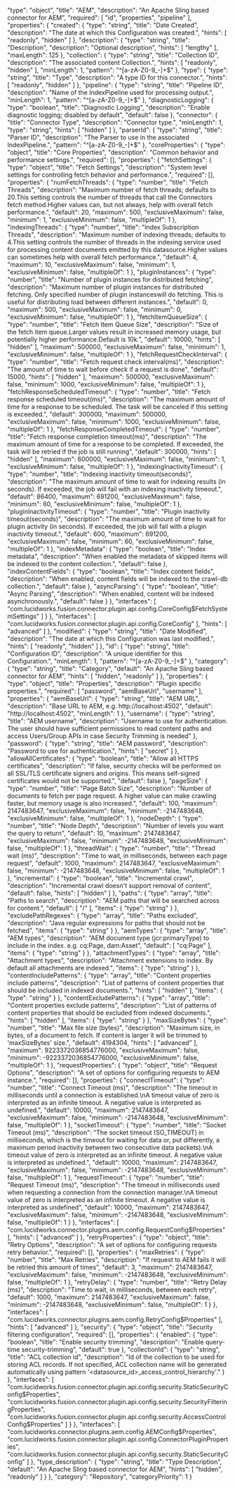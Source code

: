   "type": "object",
  "title": "AEM",
  "description": "An Apache Sling based connector for AEM",
  "required": [
    "id",
    "properties",
    "pipeline"
  ],
  "properties": {
    "created": {
      "type": "string",
      "title": "Date Created",
      "description": "The date at which this Configuration was created.",
      "hints": [
        "readonly",
        "hidden"
      ]
    },
    "description": {
      "type": "string",
      "title": "Description",
      "description": "Optional description",
      "hints": [
        "lengthy"
      ],
      "maxLength": 125
    },
    "collection": {
      "type": "string",
      "title": "Collection ID",
      "description": "The associated content Collection.",
      "hints": [
        "readonly",
        "hidden"
      ],
      "minLength": 1,
      "pattern": "^[a-zA-Z0-9_-]+$"
    },
    "type": {
      "type": "string",
      "title": "Type",
      "description": "A type ID for this connector.",
      "hints": [
        "readonly",
        "hidden"
      ]
    },
    "pipeline": {
      "type": "string",
      "title": "Pipeline ID",
      "description": "Name of the IndexPipeline used for processing output.",
      "minLength": 1,
      "pattern": "^[a-zA-Z0-9_-]+$"
    },
    "diagnosticLogging": {
      "type": "boolean",
      "title": "Diagnostic Logging",
      "description": "Enable diagnostic logging; disabled by default",
      "default": false
    },
    "connector": {
      "title": "Connector Type",
      "description": "Connector type.",
      "minLength": 1,
      "type": "string",
      "hints": [
        "hidden"
      ]
    },
    "parserId": {
      "type": "string",
      "title": "Parser ID",
      "description": "The Parser to use in the associated IndexPipeline.",
      "pattern": "^[a-zA-Z0-9_-]+$"
    },
    "coreProperties": {
      "type": "object",
      "title": "Core Properties",
      "description": "Common behavior and performance settings.",
      "required": [],
      "properties": {
        "fetchSettings": {
          "type": "object",
          "title": "Fetch Settings",
          "description": "System level settings for controlling fetch behavior and performance.",
          "required": [],
          "properties": {
            "numFetchThreads": {
              "type": "number",
              "title": "Fetch Threads",
              "description": "Maximum number of fetch threads; defaults to 20.This setting controls the number of threads that call the Connectors fetch method.Higher values can, but not always, help with overall fetch performance.",
              "default": 20,
              "maximum": 500,
              "exclusiveMaximum": false,
              "minimum": 1,
              "exclusiveMinimum": false,
              "multipleOf": 1
            },
            "indexingThreads": {
              "type": "number",
              "title": "Index Subscription Threads",
              "description": "Maximum number of indexing threads; defaults to 4.This setting controls the number of threads in the indexing service used for processing content documents emitted by this datasource.Higher values can sometimes help with overall fetch performance.",
              "default": 4,
              "maximum": 10,
              "exclusiveMaximum": false,
              "minimum": 1,
              "exclusiveMinimum": false,
              "multipleOf": 1
            },
            "pluginInstances": {
              "type": "number",
              "title": "Number of plugin instances for distributed fetching",
              "description": "Maximum number of plugin instances for distributed fetching. Only specified number of plugin instanceswill do fetching. This is useful for distributing load between different instances.",
              "default": 0,
              "maximum": 500,
              "exclusiveMaximum": false,
              "minimum": 0,
              "exclusiveMinimum": false,
              "multipleOf": 1
            },
            "fetchItemQueueSize": {
              "type": "number",
              "title": "Fetch Item Queue Size",
              "description": "Size of the fetch item queue.Larger values result in increased memory usage, but potentially higher performance.Default is 10k.",
              "default": 10000,
              "hints": [
                "hidden"
              ],
              "maximum": 500000,
              "exclusiveMaximum": false,
              "minimum": 1,
              "exclusiveMinimum": false,
              "multipleOf": 1
            },
            "fetchRequestCheckInterval": {
              "type": "number",
              "title": "Fetch request check interval(ms)",
              "description": "The amount of time to wait before check if a request is done",
              "default": 15000,
              "hints": [
                "hidden"
              ],
              "maximum": 500000,
              "exclusiveMaximum": false,
              "minimum": 1000,
              "exclusiveMinimum": false,
              "multipleOf": 1
            },
            "fetchResponseScheduledTimeout": {
              "type": "number",
              "title": "Fetch response scheduled timeout(ms)",
              "description": "The maximum amount of time for a response to be scheduled. The task will be canceled if this setting is exceeded.",
              "default": 300000,
              "maximum": 500000,
              "exclusiveMaximum": false,
              "minimum": 1000,
              "exclusiveMinimum": false,
              "multipleOf": 1
            },
            "fetchResponseCompletedTimeout": {
              "type": "number",
              "title": "Fetch response completion timeout(ms)",
              "description": "The maximum amount of time for a response to be completed. If exceeded, the task will be retried if the job is still running",
              "default": 300000,
              "hints": [
                "hidden"
              ],
              "maximum": 600000,
              "exclusiveMaximum": false,
              "minimum": 1,
              "exclusiveMinimum": false,
              "multipleOf": 1
            },
            "indexingInactivityTimeout": {
              "type": "number",
              "title": "Indexing inactivity timeout(seconds)",
              "description": "The maximum amount of time to wait for indexing results (in seconds). If exceeded, the job will fail with an indexing inactivity timeout.",
              "default": 86400,
              "maximum": 691200,
              "exclusiveMaximum": false,
              "minimum": 60,
              "exclusiveMinimum": false,
              "multipleOf": 1
            },
            "pluginInactivityTimeout": {
              "type": "number",
              "title": "Plugin inactivity timeout(seconds)",
              "description": "The maximum amount of time to wait for plugin activity (in seconds). If exceeded, the job will fail with a plugin inactivity timeout.",
              "default": 600,
              "maximum": 691200,
              "exclusiveMaximum": false,
              "minimum": 60,
              "exclusiveMinimum": false,
              "multipleOf": 1
            },
            "indexMetadata": {
              "type": "boolean",
              "title": "Index metadata",
              "description": "When enabled the metadata of skipped items will be indexed to the content collection.",
              "default": false
            },
            "indexContentFields": {
              "type": "boolean",
              "title": "Index content fields",
              "description": "When enabled, content fields will be indexed to the crawl-db collection.",
              "default": false
            },
            "asyncParsing": {
              "type": "boolean",
              "title": "Async Parsing",
              "description": "When enabled, content will be indexed asynchronously.",
              "default": false
            }
          },
          "interfaces": [
            "com.lucidworks.fusion.connector.plugin.api.config.CoreConfig$FetchSystemSettings"
          ]
        }
      },
      "interfaces": [
        "com.lucidworks.fusion.connector.plugin.api.config.CoreConfig"
      ],
      "hints": [
        "advanced"
      ]
    },
    "modified": {
      "type": "string",
      "title": "Date Modified",
      "description": "The date at which this Configuration was last modified.",
      "hints": [
        "readonly",
        "hidden"
      ]
    },
    "id": {
      "type": "string",
      "title": "Configuration ID",
      "description": "A unique identifier for this Configuration.",
      "minLength": 1,
      "pattern": "^[a-zA-Z0-9_-]+$"
    },
    "category": {
      "type": "string",
      "title": "Category",
      "default": "An Apache Sling based connector for AEM",
      "hints": [
        "hidden",
        "readonly"
      ]
    },
    "properties": {
      "type": "object",
      "title": "Properties",
      "description": "Plugin specific properties.",
      "required": [
        "password",
        "aemBaseUrl",
        "username"
      ],
      "properties": {
        "aemBaseUrl": {
          "type": "string",
          "title": "AEM URL",
          "description": "Base URL to AEM, e.g. http://localhost:4502",
          "default": "http://localhost:4502",
          "minLength": 1
        },
        "username": {
          "type": "string",
          "title": "AEM username",
          "description": "Username to use for authentication. The user should have sufficient permissions to read content paths and access Users/Group APIs in case Security Trimming is needed"
        },
        "password": {
          "type": "string",
          "title": "AEM password",
          "description": "Password to use for authentication.",
          "hints": [
            "secret"
          ]
        },
        "allowAllCertificates": {
          "type": "boolean",
          "title": "Allow all HTTPS certificates",
          "description": "If false, security checks will be performed on all SSL/TLS certificate signers and origins. This means self-signed certificates would not be supported.",
          "default": false
        },
        "pageSize": {
          "type": "number",
          "title": "Page Batch Size",
          "description": "Number of documents to fetch per page request. A higher value can make crawling faster, but memory usage is also increased.",
          "default": 100,
          "maximum": 2147483647,
          "exclusiveMaximum": false,
          "minimum": -2147483648,
          "exclusiveMinimum": false,
          "multipleOf": 1
        },
        "nodeDepth": {
          "type": "number",
          "title": "Node Depth",
          "description": "Number of levels you want the query to return",
          "default": 10,
          "maximum": 2147483647,
          "exclusiveMaximum": false,
          "minimum": -2147483648,
          "exclusiveMinimum": false,
          "multipleOf": 1
        },
        "threadWait": {
          "type": "number",
          "title": "Thread wait (ms)",
          "description": "Time to wait, in milliseconds, between each page request",
          "default": 1000,
          "maximum": 2147483647,
          "exclusiveMaximum": false,
          "minimum": -2147483648,
          "exclusiveMinimum": false,
          "multipleOf": 1
        },
        "incremental": {
          "type": "boolean",
          "title": "Incremental crawl",
          "description": "Incremental crawl doesn't support removal of content",
          "default": false,
          "hints": [
            "hidden"
          ]
        },
        "paths": {
          "type": "array",
          "title": "Paths to search",
          "description": "AEM paths that will be searched across for content.",
          "default": [
            "/"
          ],
          "items": {
            "type": "string"
          }
        },
        "excludePathRegexes": {
          "type": "array",
          "title": "Paths excluded",
          "description": "Java regular expressions for paths that should not be fetched",
          "items": {
            "type": "string"
          }
        },
        "aemTypes": {
          "type": "array",
          "title": "AEM types",
          "description": "AEM document type (jcr:primaryType) to include in the index. e.g. cq:Page, dam:Asset",
          "default": [
            "cq:Page"
          ],
          "items": {
            "type": "string"
          }
        },
        "attachmentTypes": {
          "type": "array",
          "title": "Attachment types",
          "description": "Attachment extensions to index. By default all attachments are indexed.",
          "items": {
            "type": "string"
          }
        },
        "contentIncludePatterns": {
          "type": "array",
          "title": "Content properties include patterns",
          "description": "List of patterns of content properties that should be included in indexed documents.",
          "hints": [
            "hidden"
          ],
          "items": {
            "type": "string"
          }
        },
        "contentExcludePatterns": {
          "type": "array",
          "title": "Content properties exclude patterns",
          "description": "List of patterns of content properties that should be excluded from indexed documents.",
          "hints": [
            "hidden"
          ],
          "items": {
            "type": "string"
          }
        },
        "maxSizeBytes": {
          "type": "number",
          "title": "Max file size (bytes)",
          "description": "Maximum size, in bytes, of a document to fetch. If content is larger it will be trimmed to 'maxSizeBytes' size.",
          "default": 4194304,
          "hints": [
            "advanced"
          ],
          "maximum": 9223372036854776000,
          "exclusiveMaximum": false,
          "minimum": -9223372036854776000,
          "exclusiveMinimum": false,
          "multipleOf": 1
        },
        "requestProperties": {
          "type": "object",
          "title": "Request Options",
          "description": "A set of options for configuring requests to AEM instance.",
          "required": [],
          "properties": {
            "connectTimeout": {
              "type": "number",
              "title": "Connect Timeout (ms)",
              "description": "The timeout in milliseconds until a connection is established.\nA timeout value of zero is interpreted as an infinite timeout. A negative value is interpreted as undefined.",
              "default": 10000,
              "maximum": 2147483647,
              "exclusiveMaximum": false,
              "minimum": -2147483648,
              "exclusiveMinimum": false,
              "multipleOf": 1
            },
            "socketTimeout": {
              "type": "number",
              "title": "Socket Timeout (ms)",
              "description": "The socket timeout (SO_TIMEOUT) in milliseconds, which is the timeout for waiting for data or, put differently, a maximum period inactivity between two consecutive data packets).\nA timeout value of zero is interpreted as an infinite timeout. A negative value is interpreted as undefined.",
              "default": 10000,
              "maximum": 2147483647,
              "exclusiveMaximum": false,
              "minimum": -2147483648,
              "exclusiveMinimum": false,
              "multipleOf": 1
            },
            "requestTimeout": {
              "type": "number",
              "title": "Request Timeout (ms)",
              "description": "The timeout in milliseconds used when requesting a connection from the connection manager.\nA timeout value of zero is interpreted as an infinite timeout. A negative value is interpreted as undefined",
              "default": 10000,
              "maximum": 2147483647,
              "exclusiveMaximum": false,
              "minimum": -2147483648,
              "exclusiveMinimum": false,
              "multipleOf": 1
            }
          },
          "interfaces": [
            "com.lucidworks.connector.plugins.aem.config.RequestConfig$Properties"
          ],
          "hints": [
            "advanced"
          ]
        },
        "retryProperties": {
          "type": "object",
          "title": "Retry Options",
          "description": "A set of options for configuring requests retry behavior.",
          "required": [],
          "properties": {
            "maxRetries": {
              "type": "number",
              "title": "Max Retries",
              "description": "If request to AEM fails it will be retried this amount of times",
              "default": 3,
              "maximum": 2147483647,
              "exclusiveMaximum": false,
              "minimum": -2147483648,
              "exclusiveMinimum": false,
              "multipleOf": 1
            },
            "retryDelay": {
              "type": "number",
              "title": "Retry Delay (ms)",
              "description": "Time to wait, in milliseconds, between each retry",
              "default": 1000,
              "maximum": 2147483647,
              "exclusiveMaximum": false,
              "minimum": -2147483648,
              "exclusiveMinimum": false,
              "multipleOf": 1
            }
          },
          "interfaces": [
            "com.lucidworks.connector.plugins.aem.config.RetryConfig$Properties"
          ],
          "hints": [
            "advanced"
          ]
        },
        "security": {
          "type": "object",
          "title": "Security filtering configuration",
          "required": [],
          "properties": {
            "enabled": {
              "type": "boolean",
              "title": "Enable security trimming",
              "description": "Enable query-time security-trimming",
              "default": true
            },
            "collectionId": {
              "type": "string",
              "title": "ACL collection id",
              "description": "Id of the collection to be used for storing ACL records. If not specified, ACL collection name will be generated automatically using pattern '<datasource_id>_access_control_hierarchy'."
            }
          },
          "interfaces": [
            "com.lucidworks.fusion.connector.plugin.api.config.security.StaticSecurityConfig$Properties",
            "com.lucidworks.fusion.connector.plugin.api.config.security.SecurityFilteringProperties",
            "com.lucidworks.fusion.connector.plugin.api.config.security.AccessControlConfig$Properties"
          ]
        }
      },
      "interfaces": [
        "com.lucidworks.connector.plugins.aem.config.AEMConfig$Properties",
        "com.lucidworks.fusion.connector.plugin.api.config.ConnectorPluginProperties",
        "com.lucidworks.fusion.connector.plugin.api.config.security.StaticSecurityConfig"
      ]
    },
    "type_description": {
      "type": "string",
      "title": "Type Description",
      "default": "An Apache Sling based connector for AEM",
      "hints": [
        "hidden",
        "readonly"
      ]
    }
  },
  "category": "Repository",
  "categoryPriority": 1
}
